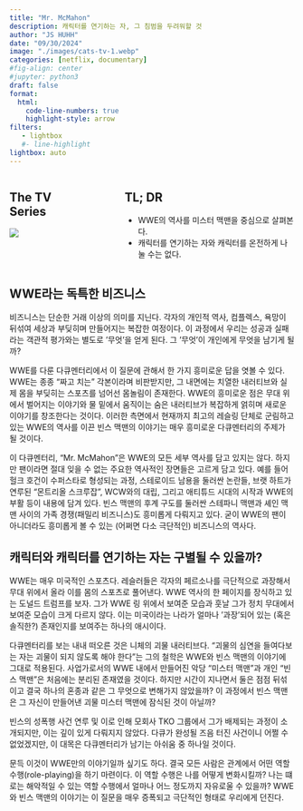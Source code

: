 ```yaml
---
title: "Mr. McMahon"
description: 캐릭터를 연기하는 자, 그 침범을 두려워할 것 
author: "JS HUHH"
date: "09/30/2024"
image: "./images/cats-tv-1.webp"
categories: [netflix, documentary]
#fig-align: center
#jupyter: python3
draft: false
format:
  html:
    code-line-numbers: true
    highlight-style: arrow
filters:
   - lightbox
   #- line-highlight
lightbox: auto
---
```


::: columns
::: {.column width="30%"}
## The TV Series
[![](https://m.media-amazon.com/images/M/MV5BOWUzNzZmZmUtNGE4Ny00ZjJmLWEzMmItMjdlOTA0Y2YxM2UwXkEyXkFqcGc@._V1_.jpg)](https://www.imdb.com/title/tt33301469)
:::

:::{.column width="5%"}
:::

::: {.column width="65%"}
## TL; DR
- WWE의 역사를 미스터 맥맨을 중심으로 살펴본다. 
- 캐릭터를 연기하는 자와 캐릭터를 온전하게 나눌 수는 없다. 
:::
:::


## WWE라는 독특한 비즈니스

비즈니스는 단순한 거래 이상의 의미를 지닌다. 각자의 개인적 역사, 컴플렉스, 욕망이 뒤섞여 세상과 부딪히며 만들어지는 복잡한 여정이다. 이 과정에서 우리는 성공과 실패라는 객관적 평가와는 별도로 '무엇'을 얻게 된다. 그 '무엇'이 개인에게 무엇을 남기게 될까?

WWE를 다룬 다큐멘터리에서 이 질문에 관해서 한 가지 흥미로운 답을 엿볼 수 있다. WWE는 종종 "짜고 치는" 각본이라며 비판받지만, 그 내면에는 치열한 내러티브와 실제 몸을 부딪히는 스포츠를 넘어선 몸놀림이 존재한다. WWE의 흥미로운 점은 무대 위에서 벌어지는 이야기와 물 밑에서 움직이는 숨은 내러티브가 복잡하게 얽히며 새로운 이야기를 창조한다는 것이다. 이러한 측면에서 현재까지 최고의 레슬링 단체로 군림하고 있는 WWE의 역사를 이끈 빈스 맥맨의 이야기는 매우 흥미로운 다큐멘터리의 주제가 될 것이다. 

이 다큐멘터리, "Mr. McMahon"은 WWE의 모든 세부 역사를 담고 있지는 않다. 하지만 팬이라면 절대 잊을 수 없는 주요한 역사적인 장면들은 고르게 담고 있다. 예를 들어 헐크 호건이 수퍼스타로 형성되는 과정, 스테로이드 남용을 둘러싼 논란들, 브랫 하트가 연루된 "몬트리올 스크루잡", WCW와의 대립, 그리고 애티튜드 시대의 시작과 WWE의 부활 등이 내용에 담겨 있다. 빈스 맥맨의 후계 구도를 둘러싼 스테파니 맥맨과 셰인 맥맨 사이의 가족 경쟁(패밀리 비즈니스)도 흥미롭게 다뤄지고 있다. 굳이 WWE의 팬이 아니더라도 흥미롭게 볼 수 있는 (어쩌면 다소 극단적인) 비즈니스의 역사다.

## 캐릭터와 캐릭터를 연기하는 자는 구별될 수 있을까? 

WWE는 매우 미국적인 스포츠다. 레슬러들은 각자의 페르소나를 극단적으로 과장해서 무대 위에서 올라 이를 몸의 스포츠로 풀어낸다. WWE 역사의 한 페이지를 장식하고 있는 도널드 트럼프를 보자. 그가 WWE 링 위에서 보여준 모습과 훗날 그가 정치 무대에서 보여준 모습이 크게 다르지 않다. 이는 미국이라는 나라가 얼마나 '과장'되어 있는 (혹은 솔직한?) 존재인지를 보여주는 하나의 애시이다.

다큐멘터리를 보는 내내 떠오른 것은 니체의 괴물 내러티브다. "괴물의 심연을 들여다보는 자는 괴물이 되지 않도록 해야 한다"는 그의 철학은 WWE와 빈스 맥맨의 이야기에 그대로 적용된다. 사업가로서의 WWE 내에서 만들어진 악당 "미스터 맥맨"과 개인 "빈스 맥맨"은 처음에는 분리된 존재였을 것이다. 하지만 시간이 지나면서 둘은 점점 뒤섞이고 결국 하나의 혼종과 같은 그 무엇으로 변해가지 않았을까? 이 과정에서 빈스 맥맨은 그 자신이 만들어낸 괴물 미스터 맥맨에 잠식된 것이 아닐까?

빈스의 성폭행 사건 연루 및 이로 인해 모회사 TKO 그룹에서 그가 배제되는 과정이 소개되지만, 이는 깊이 있게 다뤄지지 않았다. 다큐가 완성될 즈음 터진 사건이니 어쩔 수 없었겠지만, 이 대목은 다큐멘터리가 남기는 아쉬움 중 하나일 것이다. 

문득 이것이 WWE만의 이야기일까 싶기도 하다. 결국 모든 사람은 관계에서 어떤 역할 수행(role-playing)을 하기 마련이다. 이 역할 수행은 나를 어떻게 변화시킬까? 나는 떄로는 해악적일 수 있는 역할 수행에서 얼마나 어느 정도까지 자유로울 수 있을까? WWE와 빈스 맥맨의 이야기는 이 질문을 매우 증폭되고 극단적인 형태로 우리에게 던진다. 